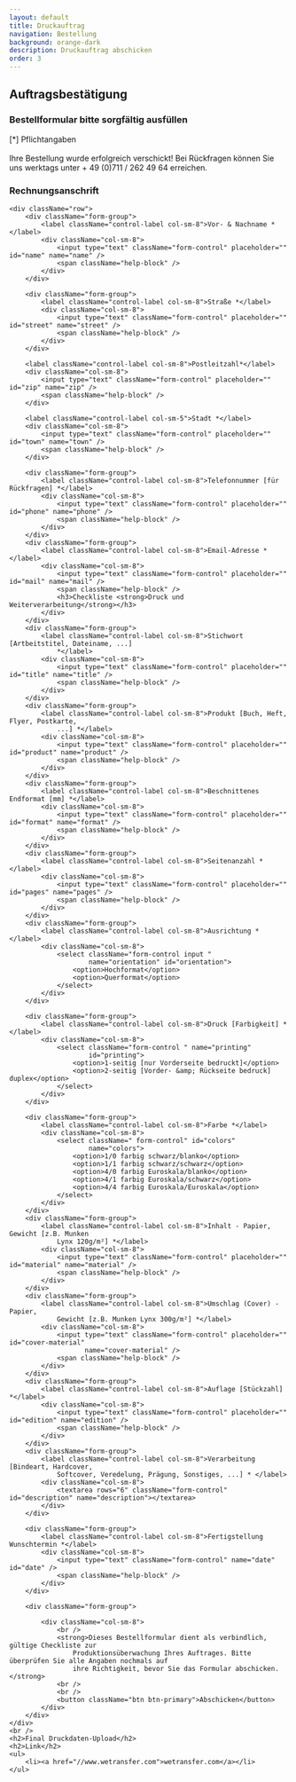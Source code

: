 ```yaml
---
layout: default
title: Druckauftrag
navigation: Bestellung
background: orange-dark
description: Druckauftrag abschicken
order: 3
---
```

<div className="flowing-text">
	<h2>Auftragsbestätigung</h2>
	<h3>Bestellformular bitte sorgfältig ausfüllen</h3>
	<div className="text-small">[*] Pflichtangaben</div>
	<br />
	<div id="success" className="alert alert-info text-center hidden">
		Ihre Bestellung wurde erfolgreich verschickt! Bei Rückfragen können Sie uns werktags unter + 49
		(0)711 / 262 49 64 erreichen.
	</div>
	<h3>Rechnungsanschrift</h3>
	<div id="notifications" className="alert alert-danger hidden" />

	<div className="row">
		<div className="form-group">
			<label className="control-label col-sm-8">Vor- & Nachname *</label>
			<div className="col-sm-8">
				<input type="text" className="form-control" placeholder="" id="name" name="name" />
				<span className="help-block" />
			</div>
		</div>

		<div className="form-group">
			<label className="control-label col-sm-8">Straße *</label>
			<div className="col-sm-8">
				<input type="text" className="form-control" placeholder="" id="street" name="street" />
				<span className="help-block" />
			</div>
		</div>

		<label className="control-label col-sm-8">Postleitzahl*</label>
		<div className="col-sm-8">
			<input type="text" className="form-control" placeholder="" id="zip" name="zip" />
			<span className="help-block" />
		</div>

		<label className="control-label col-sm-5">Stadt *</label>
		<div className="col-sm-8">
			<input type="text" className="form-control" placeholder="" id="town" name="town" />
			<span className="help-block" />
		</div>

		<div className="form-group">
			<label className="control-label col-sm-8">Telefonnummer [für Rückfragen] *</label>
			<div className="col-sm-8">
				<input type="text" className="form-control" placeholder="" id="phone" name="phone" />
				<span className="help-block" />
			</div>
		</div>
		<div className="form-group">
			<label className="control-label col-sm-8">Email-Adresse *</label>
			<div className="col-sm-8">
				<input type="text" className="form-control" placeholder="" id="mail" name="mail" />
				<span className="help-block" />
				<h3>Checkliste <strong>Druck und Weiterverarbeitung</strong></h3>
			</div>
		</div>
		<div className="form-group">
			<label className="control-label col-sm-8">Stichwort [Artbeitstitel, Dateiname, ...]
				*</label>
			<div className="col-sm-8">
				<input type="text" className="form-control" placeholder="" id="title" name="title" />
				<span className="help-block" />
			</div>
		</div>
		<div className="form-group">
			<label className="control-label col-sm-8">Produkt [Buch, Heft, Flyer, Postkarte,
				...] *</label>
			<div className="col-sm-8">
				<input type="text" className="form-control" placeholder="" id="product" name="product" />
				<span className="help-block" />
			</div>
		</div>
		<div className="form-group">
			<label className="control-label col-sm-8">Beschnittenes Endformat [mm] *</label>
			<div className="col-sm-8">
				<input type="text" className="form-control" placeholder="" id="format" name="format" />
				<span className="help-block" />
			</div>
		</div>
		<div className="form-group">
			<label className="control-label col-sm-8">Seitenanzahl *</label>
			<div className="col-sm-8">
				<input type="text" className="form-control" placeholder="" id="pages" name="pages" />
				<span className="help-block" />
			</div>
		</div>
		<div className="form-group">
			<label className="control-label col-sm-8">Ausrichtung *</label>
			<div className="col-sm-8">
				<select className="form-control input "
						name="orientation" id="orientation">
					<option>Hochformat</option>
					<option>Querformat</option>
				</select>
			</div>
		</div>

		<div className="form-group">
			<label className="control-label col-sm-8">Druck [Farbigkeit] *</label>
			<div className="col-sm-8">
				<select className="form-control " name="printing"
						id="printing">
					<option>1-seitig [nur Vorderseite bedruckt]</option>
					<option>2-seitig [Vorder- &amp; Rückseite bedruck] duplex</option>
				</select>
			</div>
		</div>

		<div className="form-group">
			<label className="control-label col-sm-8">Farbe *</label>
			<div className="col-sm-8">
				<select className=" form-control" id="colors"
						name="colors">
					<option>1/0 farbig schwarz/blanko</option>
					<option>1/1 farbig schwarz/schwarz</option>
					<option>4/0 farbig Euroskala/blanko</option>
					<option>4/1 farbig Euroskala/schwarz</option>
					<option>4/4 farbig Euroskala/Euroskala</option>
				</select>
			</div>
		</div>
		<div className="form-group">
			<label className="control-label col-sm-8">Inhalt - Papier, Gewicht [z.B. Munken
				Lynx 120g/m²] *</label>
			<div className="col-sm-8">
				<input type="text" className="form-control" placeholder="" id="material" name="material" />
				<span className="help-block" />
			</div>
		</div>
		<div className="form-group">
			<label className="control-label col-sm-8">Umschlag (Cover) - Papier,
				Gewicht [z.B. Munken Lynx 300g/m²] *</label>
			<div className="col-sm-8">
				<input type="text" className="form-control" placeholder="" id="cover-material"
					   name="cover-material" />
				<span className="help-block" />
			</div>
		</div>
		<div className="form-group">
			<label className="control-label col-sm-8">Auflage [Stückzahl] *</label>
			<div className="col-sm-8">
				<input type="text" className="form-control" placeholder="" id="edition" name="edition" />
				<span className="help-block" />
			</div>
		</div>
		<div className="form-group">
			<label className="control-label col-sm-8">Verarbeitung [Bindeart, Hardcover,
				Softcover, Veredelung, Prägung, Sonstiges, ...] * </label>
			<div className="col-sm-8">
				<textarea rows="6" className="form-control" id="description" name="description"></textarea>
			</div>
		</div>

		<div className="form-group">
			<label className="control-label col-sm-8">Fertigstellung Wunschtermin *</label>
			<div className="col-sm-8">
				<input type="text" className="form-control" name="date" id="date" />
				<span className="help-block" />
			</div>
		</div>

		<div className="form-group">

			<div className="col-sm-8">
				<br />
				<strong>Dieses Bestellformular dient als verbindlich, gültige Checkliste zur
					Produktionsüberwachung Ihres Auftrages. Bitte überprüfen Sie alle Angaben nochmals auf
					ihre Richtigkeit, bevor Sie das Formular abschicken.</strong>
				<br />
				<br />
				<button className="btn btn-primary">Abschicken</button>
			</div>
		</div>
	</div>
	<br />
	<h2>Final Druckdaten-Upload</h2>
	<h2>Link</h2>
	<ul>
		<li><a href="//www.wetransfer.com">wetransfer.com</a></li>
	</ul>
</div>
